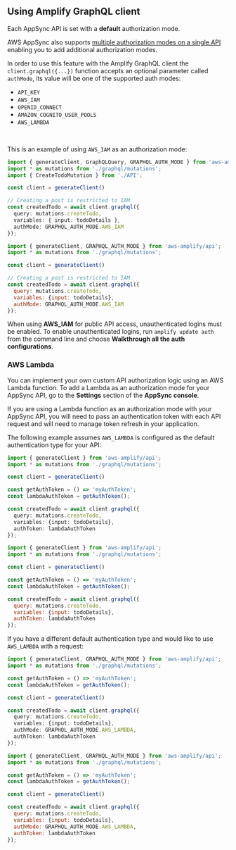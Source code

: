 ## Using Amplify GraphQL client

Each AppSync API is set with a __default__ authorization mode.

AWS AppSync also supports [multiple authorization modes on a single API](https://docs.aws.amazon.com/appsync/latest/devguide/security.html#using-additional-authorization-modes) enabling you to add additional authorization modes.

In order to use this feature with the Amplify GraphQL client the `client.graphql({...})` function accepts an optional parameter called `authMode`, its value will be one of the supported auth modes:

- `API_KEY`
- `AWS_IAM`
- `OPENID_CONNECT`
- `AMAZON_COGNITO_USER_POOLS`
- `AWS_LAMBDA`

<br />

This is an example of using `AWS_IAM` as an authorization mode:

<BlockSwitcher>
<Block name="TypeScript">

```ts
import { generateClient, GraphQLQuery, GRAPHQL_AUTH_MODE } from 'aws-amplify/api';
import * as mutations from './graphql/mutations';
import { CreateTodoMutation } from './API';

const client = generateClient()

// Creating a post is restricted to IAM 
const createdTodo = await client.graphql({
  query: mutations.createTodo,
  variables: { input: todoDetails },
  authMode: GRAPHQL_AUTH_MODE.AWS_IAM
});
```

</Block>
<Block name="JavaScript">

```js
import { generateClient, GRAPHQL_AUTH_MODE } from 'aws-amplify/api';
import * as mutations from './graphql/mutations';

const client = generateClient()

// Creating a post is restricted to IAM 
const createdTodo = await client.graphql({
  query: mutations.createTodo,
  variables: {input: todoDetails},
  authMode: GRAPHQL_AUTH_MODE.AWS_IAM
});
```

</Block>
</BlockSwitcher>

<Callout>

When using __AWS_IAM__ for public API access, unauthenticated logins must be enabled. To enable unauthenticated logins, run `amplify update auth` from the command line and choose __Walkthrough all the auth configurations__.

</Callout>

### AWS Lambda

You can implement your own custom API authorization logic using an AWS Lambda function. To add a Lambda as an authorization mode for your AppSync API, go to the **Settings** section of the **AppSync console**.

If you are using a Lambda function as an authorization mode with your AppSync API, you will need to pass an authentication token with each API request and will need to manage token refresh in your application.

The following example assumes `AWS_LAMBDA` is configured as the default authentication type for your API:

<BlockSwitcher>
<Block name="TypeScript">

```ts
import { generateClient } from 'aws-amplify/api';
import * as mutations from './graphql/mutations';

const client = generateClient()

const getAuthToken = () => 'myAuthToken';
const lambdaAuthToken = getAuthToken();

const createdTodo = await client.graphql({
  query: mutations.createTodo,
  variables: {input: todoDetails},
  authToken: lambdaAuthToken
});
```

</Block>
<Block name="JavaScript">

```js
import { generateClient } from 'aws-amplify/api';
import * as mutations from './graphql/mutations';

const client = generateClient()

const getAuthToken = () => 'myAuthToken';
const lambdaAuthToken = getAuthToken();

const createdTodo = await client.graphql({
  query: mutations.createTodo,
  variables: {input: todoDetails},
  authToken: lambdaAuthToken
});
```

</Block>
</BlockSwitcher>

If you have a different default authentication type and would like to use `AWS_LAMBDA` with a request:

<BlockSwitcher>
<Block name="TypeScript">

```ts
import { generateClient, GRAPHQL_AUTH_MODE } from 'aws-amplify/api';
import * as mutations from './graphql/mutations';

const getAuthToken = () => 'myAuthToken';
const lambdaAuthToken = getAuthToken();

const client = generateClient()

const createdTodo = await client.graphql({
  query: mutations.createTodo,
  variables: {input: todoDetails},
  authMode: GRAPHQL_AUTH_MODE.AWS_LAMBDA,
  authToken: lambdaAuthToken
});
```

</Block>
<Block name="JavaScript">

```js
import { generateClient, GRAPHQL_AUTH_MODE } from 'aws-amplify/api';
import * as mutations from './graphql/mutations';

const getAuthToken = () => 'myAuthToken';
const lambdaAuthToken = getAuthToken();

const client = generateClient()

const createdTodo = await client.graphql({
  query: mutations.createTodo,
  variables: {input: todoDetails},
  authMode: GRAPHQL_AUTH_MODE.AWS_LAMBDA,
  authToken: lambdaAuthToken
});
```

</Block>
</BlockSwitcher>

